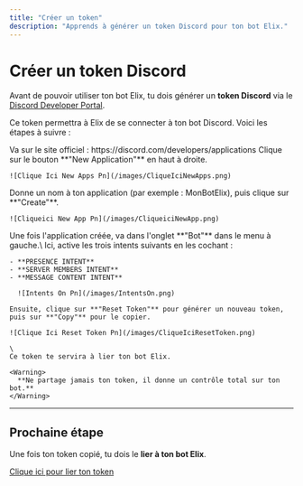 ```yaml
---
title: "Créer un token"
description: "Apprends à générer un token Discord pour ton bot Elix."
---
```


# Créer un token Discord

Avant de pouvoir utiliser ton bot Elix, tu dois générer un **token Discord** via le [Discord Developer Portal](https://discord.com/developers/applications).

Ce token permettra à Elix de se connecter à ton bot Discord. Voici les étapes à suivre :

<Steps>
  <Step title="Accéder au portail développeur">
    Va sur le site officiel : https://discord.com/developers/applications Clique sur le bouton **"New Application"** en haut à droite.

    ![Clique Ici New Apps Pn](/images/CliqueIciNewApps.png)
  </Step>
  <Step title="Créer une nouvelle application">
    Donne un nom à ton application (par exemple : MonBotElix), puis clique sur **"Create"**.

    ![Cliqueici New App Pn](/images/CliqueiciNewApp.png)
  </Step>
  <Step title="Configurer le bot dans l'application">
    Une fois l'application créée, va dans l'onglet **"Bot"** dans le menu à gauche.\
    Ici, active les trois intents suivants en les cochant :

    - **PRESENCE INTENT**
    - **SERVER MEMBERS INTENT**
    - **MESSAGE CONTENT INTENT**

      ![Intents On Pn](/images/IntentsOn.png)

    Ensuite, clique sur **"Reset Token"** pour générer un nouveau token, puis sur **"Copy"** pour le copier.

    ![Clique Ici Reset Token Pn](/images/CliqueIciResetToken.png)

    \
    Ce token te servira à lier ton bot Elix.

    <Warning>
      **Ne partage jamais ton token, il donne un contrôle total sur ton bot.**
    </Warning>
  </Step>
</Steps>

---

## Prochaine étape

Une fois ton token copié, tu dois le **lier à ton bot Elix**.

[Clique ici pour lier ton token](/lier-un-token)